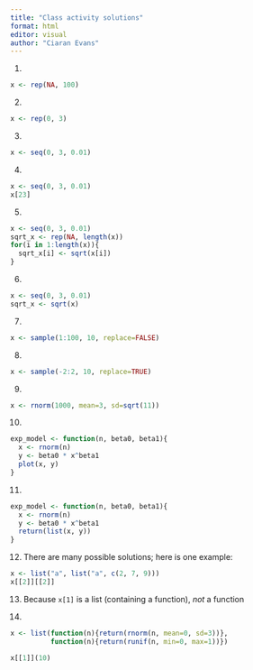 ```yaml
---
title: "Class activity solutions"
format: html
editor: visual
author: "Ciaran Evans"
---
```


1.  

```r
x <- rep(NA, 100)
```

2.  

```r
x <- rep(0, 3)
```

3.  

```r
x <- seq(0, 3, 0.01)
```

4.  

```r
x <- seq(0, 3, 0.01)
x[23]
```

5.  

```r
x <- seq(0, 3, 0.01)
sqrt_x <- rep(NA, length(x))
for(i in 1:length(x)){
  sqrt_x[i] <- sqrt(x[i])
}
```

6.  

```r
x <- seq(0, 3, 0.01)
sqrt_x <- sqrt(x)
```

7.  

```r
x <- sample(1:100, 10, replace=FALSE)
```

8.  

```r
x <- sample(-2:2, 10, replace=TRUE)
```

9.  

```r
x <- rnorm(1000, mean=3, sd=sqrt(11))
```

10. 

```r
exp_model <- function(n, beta0, beta1){
  x <- rnorm(n)
  y <- beta0 * x^beta1
  plot(x, y)
}
```

11. 

```r
exp_model <- function(n, beta0, beta1){
  x <- rnorm(n)
  y <- beta0 * x^beta1
  return(list(x, y))
}
```

12. There are many possible solutions; here is one example:

```r
x <- list("a", list("a", c(2, 7, 9)))
x[[2]][[2]]
```

13. Because `x[1]` is a list (containing a function), *not* a function

14. 

```r
x <- list(function(n){return(rnorm(n, mean=0, sd=3))},
          function(n){return(runif(n, min=0, max=1))})

x[[1]](10)
```
